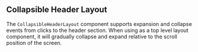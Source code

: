 
## Collapsible Header Layout

The `CollapsibleHeaderLayout` component supports expansion and collapse events from clicks to the header section. When using as a top level layout component, it will gradually collapse and expand relative to the scroll position of the screen.

<CollapsibleHeaderLayout />
